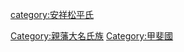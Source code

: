 {{catmore}}
[[category:安祥松平氏|category:安祥松平氏]]
[[Category:親藩大名氏族|Category:親藩大名氏族]]
[[Category:甲斐國|Category:甲斐國]]
